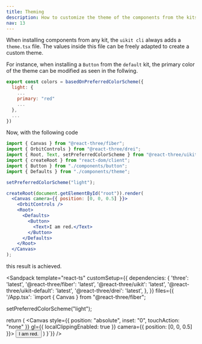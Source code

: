 ```yaml
---
title: Theming
description: How to customize the theme of the components from the kits.
nav: 13
---
```


When installing components from any kit, the `uikit cli` always adds a `theme.tsx` file. The values inside this file can be freely adapted to create a custom theme.

For instance, when installing a `Button` from the `default` kit, the primary color of the theme can be modified as seen in the follwing.

```js
export const colors = basedOnPreferredColorScheme({
  light: {
    ...
    primary: "red"
    ...
  },
  ...
})
```

Now, with the following code

```jsx
import { Canvas } from "@react-three/fiber";
import { OrbitControls } from "@react-three/drei";
import { Root, Text, setPreferredColorScheme } from "@react-three/uikit";
import { createRoot } from "react-dom/client";
import { Button } from "./components/button";
import { Defaults } from "./components/theme";

setPreferredColorScheme("light");

createRoot(document.getElementById("root")).render(
  <Canvas camera={{ position: [0, 0, 0.5] }}>
    <OrbitControls />
    <Root>
      <Defaults>
        <Button>
          <Text>I am red.</Text>
        </Button>
      </Defaults>
    </Root>
  </Canvas>
);
```

this result is achieved.


<Sandpack
  template="react-ts"
  customSetup={{
    dependencies: {
      'three': 'latest',
      '@react-three/fiber': 'latest',
      '@react-three/uikit': 'latest',
      '@react-three/uikit-default': 'latest',
      '@react-three/drei': 'latest',
    },
  }}
  files={{
    '/App.tsx': `import { Canvas } from "@react-three/fiber";

setPreferredColorScheme("light");

  return (
    <Canvas style={{ position: "absolute", inset: "0", touchAction: "none" }} gl={{ localClippingEnabled: true }} camera={{ position: [0, 0, 0.5] }}>
      <OrbitControls />
      <Root>
      <Defaults>
        <Button>
          <Text>I am red.</Text>
        </Button>
      </Defaults>
    </Root>
    </Canvas>
  )
}`}}
/>
